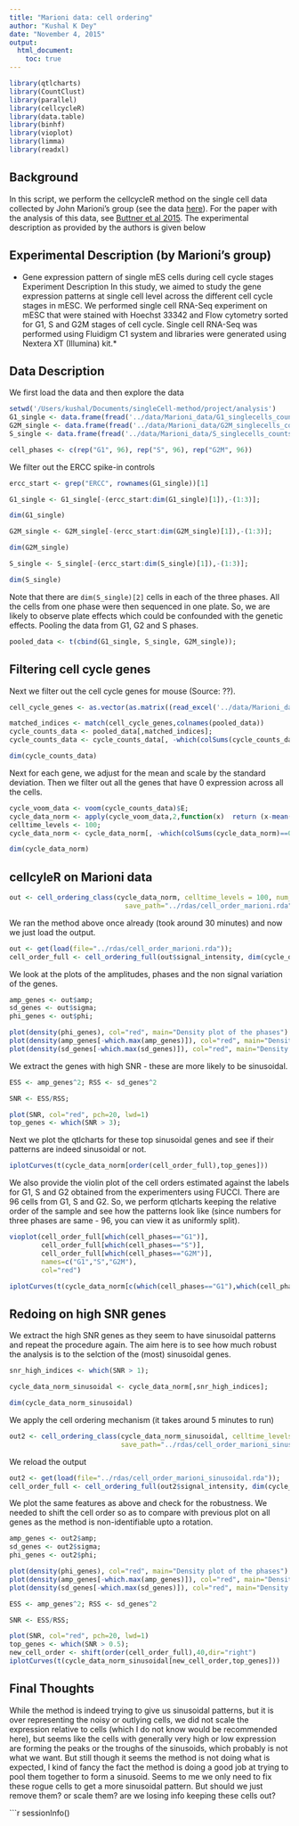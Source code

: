 ```yaml
---
title: "Marioni data: cell ordering"
author: "Kushal K Dey"
date: "November 4, 2015"
output: 
  html_document:
    toc: true
---
```



```r
library(qtlcharts)
library(CountClust)
library(parallel)
library(cellcycleR)
library(data.table)
library(binhf)
library(vioplot)
library(limma)
library(readxl)
```

## Background

In this script, we perform the cellcycleR method on the single cell data collected by John Marioni's group (see the data [here](http://www.ebi.ac.uk/arrayexpress/experiments/E-MTAB-2805/)).  For the paper with the analysis of this data, see [Buttner et al 2015](http://www.nature.com/nbt/journal/v33/n2/full/nbt.3102.html). The experimental description as provided by the authors is given below 

## Experimental Description (by Marioni's group)

* Gene expression pattern of single mES cells during cell cycle stages
Experiment Description	In this study, we aimed to study the gene expression patterns at single cell level across the different cell cycle stages in mESC. We performed single cell RNA-Seq experiment on mESC that were stained with Hoechst 33342 and Flow cytometry sorted for G1, S and G2M stages of cell cycle. Single cell RNA-Seq was performed using Fluidigm C1 system and libraries were generated using Nextera XT (Illumina) kit.*

## Data Description

We first load the data and then explore the data

```r
setwd('/Users/kushal/Documents/singleCell-method/project/analysis')
G1_single <- data.frame(fread('../data/Marioni_data/G1_singlecells_counts.txt'), row.names=1);
G2M_single <- data.frame(fread('../data/Marioni_data/G2M_singlecells_counts.txt'), row.names=1);
S_single <- data.frame(fread('../data/Marioni_data/S_singlecells_counts.txt'), row.names=1);

cell_phases <- c(rep("G1", 96), rep("S", 96), rep("G2M", 96))

```

We filter out the ERCC spike-in controls

```r
ercc_start <- grep("ERCC", rownames(G1_single))[1]

G1_single <- G1_single[-(ercc_start:dim(G1_single)[1]),-(1:3)];

dim(G1_single)

G2M_single <- G2M_single[-(ercc_start:dim(G2M_single)[1]),-(1:3)];

dim(G2M_single)

S_single <- S_single[-(ercc_start:dim(S_single)[1]),-(1:3)];

dim(S_single)

```

Note that there are `dim(S_single)[2]` cells in each of the three phases. All the cells from one phase were then sequenced in one plate. So, we are likely to observe plate effects which could be confounded with the genetic effects. Pooling the data from G1, G2 and S phases.

```r
pooled_data <- t(cbind(G1_single, S_single, G2M_single));
```

## Filtering cell cycle genes

Next we filter out the cell cycle genes for mouse (Source: ??). 

```r
cell_cycle_genes <- as.vector(as.matrix((read_excel('../data/Marioni_data/cellcycle_genes_mouse.xlsx'))))

matched_indices <- match(cell_cycle_genes,colnames(pooled_data))
cycle_counts_data <- pooled_data[,matched_indices];
cycle_counts_data <- cycle_counts_data[, -which(colSums(cycle_counts_data)==0)]

dim(cycle_counts_data)

```

Next for each gene, we adjust for the mean and scale by the standard deviation. Then we filter out all the genes that have 0 expression across all the cells. 

```r
cycle_voom_data <- voom(cycle_counts_data)$E;
cycle_data_norm <- apply(cycle_voom_data,2,function(x)  return (x-mean(x))/sd(x))
celltime_levels <- 100;
cycle_data_norm <- cycle_data_norm[, -which(colSums(cycle_data_norm)==0)]

dim(cycle_data_norm)

```

## cellcyleR on Marioni data

```r
out <- cell_ordering_class(cycle_data_norm, celltime_levels = 100, num_iter=100, 
                             save_path="../rdas/cell_order_marioni.rda")

```

We ran the method above once already (took around 30 minutes) and now we just load the output.

```r
out <- get(load(file="../rdas/cell_order_marioni.rda"));
cell_order_full <- cell_ordering_full(out$signal_intensity, dim(cycle_data_norm)[2])
```

We look at the plots of the amplitudes, phases and the non signal variation of the genes.

```r

amp_genes <- out$amp;
sd_genes <- out$sigma;
phi_genes <- out$phi;

plot(density(phi_genes), col="red", main="Density plot of the phases")
plot(density(amp_genes[-which.max(amp_genes)]), col="red", main="Density plot of the amplitudes")
plot(density(sd_genes[-which.max(sd_genes)]), col="red", main="Density plot of the non-signal sd")

```

We extract the genes with high SNR - these are more likely to be sinusoidal.

```r
ESS <- amp_genes^2; RSS <- sd_genes^2

SNR <- ESS/RSS;

plot(SNR, col="red", pch=20, lwd=1)
top_genes <- which(SNR > 3);

```

Next we plot the qtlcharts for these top sinusoidal genes and see if their patterns are indeed
sinusoidal or not.

```r
iplotCurves(t(cycle_data_norm[order(cell_order_full),top_genes]))
```

We also provide the violin plot of the cell orders estimated against the labels for G1, S and G2 obtained from the experimenters using FUCCI. There are 96 cells from G1, S and G2. So, we perform qtlcharts keeping the relative order of the sample and see how the patterns look like (since numbers for three phases are same - 96, you can view it as uniformly split).

```r
vioplot(cell_order_full[which(cell_phases=="G1")],
        cell_order_full[which(cell_phases=="S")],
        cell_order_full[which(cell_phases=="G2M")],
        names=c("G1","S","G2M"),
        col="red")

iplotCurves(t(cycle_data_norm[c(which(cell_phases=="G1"),which(cell_phases=="S"), which(cell_phases=="G2M")),top_genes]))

```


## Redoing on high SNR genes


We extract the high SNR genes as they seem to have sinusoidal patterns and repeat the procedure again. The aim here is to see how much robust the analysis is to the selction of the (most) sinusoidal genes.

```r

snr_high_indices <- which(SNR > 1);

cycle_data_norm_sinusoidal <- cycle_data_norm[,snr_high_indices];

dim(cycle_data_norm_sinusoidal)
```

We apply the cell ordering mechanism (it takes around 5 minutes to run)

```r
out2 <- cell_ordering_class(cycle_data_norm_sinusoidal, celltime_levels = 100, num_iter=100,
                            save_path="../rdas/cell_order_marioni_sinusoidal.rda")
```

We reload the output 

```r
out2 <- get(load(file="../rdas/cell_order_marioni_sinusoidal.rda"));
cell_order_full <- cell_ordering_full(out2$signal_intensity, dim(cycle_data_norm_sinusoidal)[2])
```

We plot the same features as above and check for the robustness. We needed to shift the cell order so as to compare with previous plot on all genes as the method is non-identifiable upto a rotation. 

```r

amp_genes <- out2$amp;
sd_genes <- out2$sigma;
phi_genes <- out2$phi;

plot(density(phi_genes), col="red", main="Density plot of the phases")
plot(density(amp_genes[-which.max(amp_genes)]), col="red", main="Density plot of the amplitudes")
plot(density(sd_genes[-which.max(sd_genes)]), col="red", main="Density plot of the non-signal sd")

ESS <- amp_genes^2; RSS <- sd_genes^2

SNR <- ESS/RSS;

plot(SNR, col="red", pch=20, lwd=1)
top_genes <- which(SNR > 0.5);
new_cell_order <- shift(order(cell_order_full),40,dir="right")
iplotCurves(t(cycle_data_norm_sinusoidal[new_cell_order,top_genes]))

```

## Final Thoughts


While the method is indeed trying to give us sinusoidal patterns, but it is over representing the noisy or outlying cells, we did not scale the expression relative to cells (which I do not know would be recommended here), but seems like the cells with generally very high or low expression are forming the peaks or the troughs of the sinusoids, which probably is not what we want. But still though it seems the method is not doing what is expected, I kind of fancy the fact the method is doing a good job at trying to pool them together to form a sinusoid. Seems to me we only need to fix these rogue cells to get a more sinusoidal pattern. But should we just remove them? or scale them? are we losing info keeping these cells out?


```r
sessionInfo()



